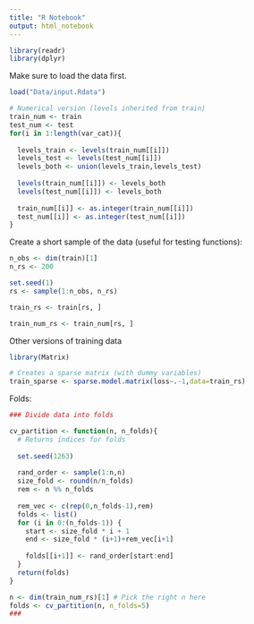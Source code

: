 ```yaml
---
title: "R Notebook"
output: html_notebook
---
```


```r
library(readr)
library(dplyr)
```

Make sure to load the data first.

```r
load("Data/input.Rdata")
```


```r
# Numerical version (levels inherited from train)
train_num <- train
test_num <- test
for(i in 1:length(var_cat)){
  
  levels_train <- levels(train_num[[i]])
  levels_test <- levels(test_num[[i]])
  levels_both <- union(levels_train,levels_test)
  
  levels(train_num[[i]]) <- levels_both
  levels(test_num[[i]]) <- levels_both
  
  train_num[[i]] <- as.integer(train_num[[i]])
  test_num[[i]] <- as.integer(test_num[[i]])
}
```

Create a short sample of the data (useful for testing functions):

```r
n_obs <- dim(train)[1]
n_rs <- 200

set.seed(1)
rs <- sample(1:n_obs, n_rs)

train_rs <- train[rs, ]

train_num_rs <- train_num[rs, ]
```

Other versions of training data

```r
library(Matrix)

# Creates a sparse matrix (with dummy variables)
train_sparse <- sparse.model.matrix(loss~.-1,data=train_rs)
```

Folds:

```r
### Divide data into folds

cv_partition <- function(n, n_folds){
  # Returns indices for folds
  
  set.seed(1263)
  
  rand_order <- sample(1:n,n)
  size_fold <- round(n/n_folds)
  rem <- n %% n_folds
  
  rem_vec <- c(rep(0,n_folds-1),rem)
  folds <- list()
  for (i in 0:(n_folds-1)) {
    start <- size_fold * i + 1
    end <- size_fold * (i+1)+rem_vec[i+1]
    
    folds[[i+1]] <- rand_order[start:end]
  }
  return(folds)
}

n <- dim(train_num_rs)[1] # Pick the right n here
folds <- cv_partition(n, n_folds=5)
###
```

